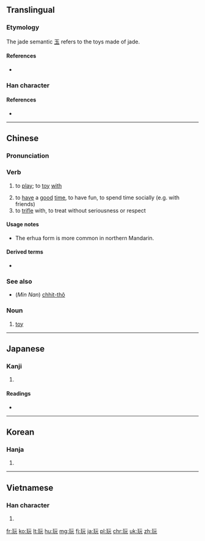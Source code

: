 ==Translingual==

===Etymology===
{{Han compound|玉|元|c1=s|c2=p|ls=psc}}

The jade semantic [[玉]] refers to the toys made of jade. 

====References====
* {{reference-book| last = McNaughton | first = William | year = 2005
| title = Reading & Writing Chinese: Simplified Character Edition | publisher = Tuttle | isbn = 978-0804835091
| pages = 24 | edition = 2nd Edition
}}

===Han character===
{{Han char|rn=96|rad=玉|as=04|sn=8|four=1111<sub>1</sub>|canj=一土一一山 (MGMMU)|ids=⿰[[王|⺩]][[元]]}}

====References====
* {{Han ref|kx=0728.150|dkj=20872|dj=1140.140|hdz=21103.040|uh=73A9|ud=29609|bh=AAB1|bd=43697}}

----

==Chinese==
{{zh-hanzi-box|[[玩]]}}

===Pronunciation===
{{zh-pron
|m=wán,er=y
|ma=y
|c=wun6
|mc=y
|oc=y
|cat=v,n}}

===Verb===
{{zh-verb}}

# {{cx|Beginning Mandarin|lang=zh|sort=wan2}} to [[play]]; to [[toy]] [[with]]
# to [[have]] a [[good]] [[time]], to have fun, to spend time socially (e.g. with friends)
# to [[trifle]] with, to treat without seriousness or respect

====Usage notes====
* The erhua form {{zh-l|玩/玩儿}} is more common in northern Mandarin.

====Derived terms====
* {{zh-l|玩兒鬧/玩儿闹}}

===See also===
* (''Min Nan'') [[chhit-thô]]

===Noun===
{{zh-noun}}

# [[toy]]

----

==Japanese==

===Kanji===
{{ja-kanji|grade=c|rs=玉04}}

# {{defn|lang=ja|sort=玉04}}

====Readings====
* {{ja-readings|on=[[がん]] (gan)|kun=[[もてあそぶ]] (moteasobu)}}

----

==Korean==

===Hanja===
{{ko-hanja|hangeul=완|eumhun=|rv=wan|mr=wan|y=wan}}

# {{defn|lang=ko|sort=玉04}}

----

==Vietnamese==

===Han character===
{{vi-hantu|[[ngoạn]]|rs=玉04}}

# {{defn|lang=vi|sort=玉04}}

[[fr:玩]]
[[ko:玩]]
[[lt:玩]]
[[hu:玩]]
[[mg:玩]]
[[fj:玩]]
[[ja:玩]]
[[pl:玩]]
[[chr:玩]]
[[uk:玩]]
[[zh:玩]]